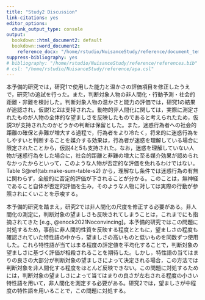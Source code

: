 ```yaml
---
title: "Study2 Discussion"
link-citations: yes
editor_options:
  chunk_output_type: console
output:
  bookdown::html_document2: default
  bookdown::word_document2:
    reference_docx: "/home/rstudio/NuisanceStudy/reference/document_template.docx"
suppress-bibliography: yes
# bibliography: "/home/rstudio/NuisanceStudy/reference/references.bib"
# csl: "/home/rstudio/NuisanceStudy/reference/apa.csl"
---
```


本予備的研究では，研究1で使用した能力と温かさの評価項目を修正したうえで，研究1の追試を行った。また，判断対象人物の非人間化・行動予測・社会的距離・非難を検討した。判断対象人物の温かさと能力の評価では，研究1の結果が追認され，仮説1と2は支持された。動物的非人間化に関しては，実際に測定されたものが人物の全体的な望ましさを反映したものであると考えられたため，仮説3が支持されたのかどうかの判断は保留とした。また，迷惑行為者への社会的距離の確保と非難が増大する過程で，行為者をより冷たく，将来的に迷惑行為をしやすいと判断することを媒介する効果は，行為者が迷惑を理解している場合に限定されたことから，仮説4と5も支持された。なお，迷惑を理解していない人物が迷惑行為をした場合に，社会的距離と非難の増大に至る媒介効果が認められなかったからといって，このような人物が否定的な評価を免れるわけではない。Table S\@ref(tab:make-sum-table-s2) から，理解なし条件では迷惑行為の有無に関わらず，全般的に否定的評価が下されることが分かる。このことは，無神経であること自体が否定的評価を生み，そのような人物に対しては実際の行動が参照されにくいことを示唆する。

本予備的研究を踏まえ，研究2では非人間化の尺度を修正する必要がある。非人間化の測定に，判断対象の望ましさも反映されてしまうことは，これまでにも指摘されてきた [e.g., @enock2021Noconvincing]。本予備的研究ではこの問題に対処するため，事前に非人間的性質を反映する程度とともに，望ましさの程度も確認されていた特性語の中から，望ましさの高いものと低いものを同数ずつ使用した。これら特性語が当てはまる程度の評定値を平均化することで，判断対象の望ましさに基づく評価が相殺されることを期待した。しかし，特性語の当てはまりの良さの大部分が判断対象の望ましさによって決定される場合，この方法では判断対象を非人間化する程度をほとんど反映できない。この問題に対処するためには，判断対象の望ましさによって当てはまりの良さが左右される程度の小さい特性語を用いて，非人間化を測定する必要がある。研究2では，望ましさが中程度の特性語を用いることで，この問題に対処する。
